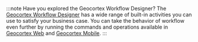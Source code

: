 :::note Have you explored the Geocortex Workflow Designer?
The [Geocortex Workflow Designer](https://apps.geocortex.com/workflow/designer/) has a wide range of built-in activities you can use to satisfy your business case. You can take the behavior of workflow even further by running the commands and operations available in [Geocortex Web](../../web/configuration-commands-operations.mdx) and [Geocortex Mobile](../../mobile/concepts-commands-operations.mdx).
:::
